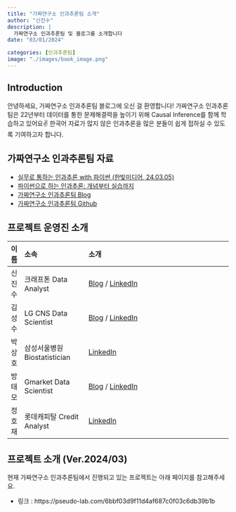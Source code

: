```yaml
---
title: "가짜연구소 인과추론팀 소개"
author: "신진수"
description: |
  가짜연구소 인과추론팀 및 블로그를 소개합니다
date: "03/01/2024"

categories: [인과추론팀]
image: "./images/book_image.png"
---
```



## Introduction
안녕하세요, 가짜연구소 인과추론팀 블로그에 오신 걸 환영합니다! 가짜연구소 인과추론팀은 22년부터 데이터를 통한 문제해결력을 높이기 위해 Causal Inference를 함께 학습하고 있어요✌️ 한국어 자료가 많지 않은 인과추론을 많은 분들이 쉽게 접하실 수 있도록 기여하고자 합니다.


## 가짜연구소 인과추론팀 자료
- [실무로 통하는 인과추론 with 파이썬 (한빛미디어, 24.03.05)](https://product.kyobobook.co.kr/detail/S000212577153)
- [파이썬으로 하는 인과추론: 개념부터 실습까지](https://github.com/CausalInferenceLab/Causal-Inference-with-Python)
- [가짜연구소 인과추론팀 Blog](https://causalinferencelab.github.io/)
- [가짜연구소 인과추론팀 Github](https://github.com/CausalInferenceLab)


## 프로젝트 운영진 소개
| 이름   | 소속                                              | 소개                                                                                                             |
|:-------|:--------------------------------------------------|:-----------------------------------------------------------------------------------------------------------------|
| 신진수 | 크래프톤 Data Analyst | [Blog](https://jinsooshin.tistory.com) / [LinkedIn](https://www.linkedin.com/in/jinsoo-shin-436060162) |
| 김성수 | LG CNS Data Scientist | [Blog](https://fenzhan.tistory.com/) / [LinkedIn](https://www.linkedin.com/in/%EC%84%B1%EC%88%98-%EA%B9%80-50825717b/) |
| 박상호 | 삼성서울병원 Biostatistician | [LinkedIn](https://www.linkedin.com/in/sangho-park-4220aa22a/) |
| 방태모 | Gmarket Data Scientist | [Blog](https://www.taemobang.com/) / [LinkedIn](https://www.linkedin.com/in/taemo/) |
| 정호재 | 롯데캐피탈 Credit Analyst | [LinkedIn](https://www.linkedin.com/in/wjdghwo/) |


## 프로젝트 소개 (Ver.2024/03)
현재 가짜연구소 인과추론팀에서 진행되고 있는 프로젝트는 아래 페이지를 참고해주세요.

- 링크 : https://pseudo-lab.com/6bbf03d9f11d4af687c0f03c6db39b1b